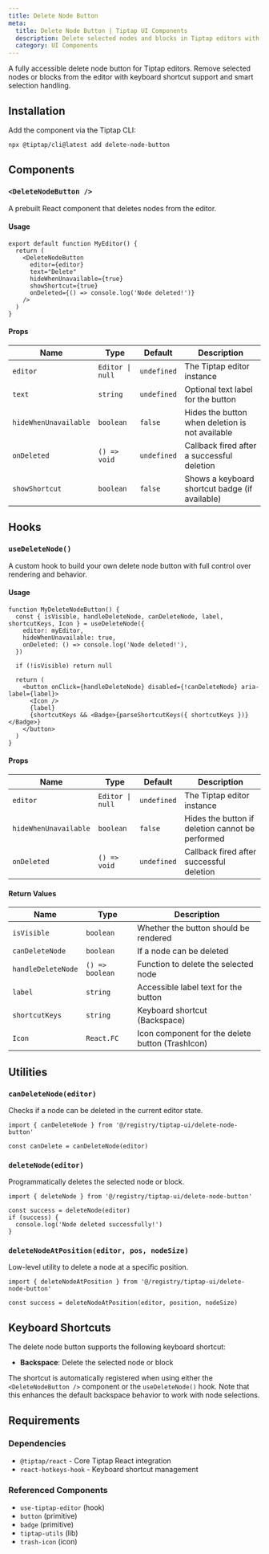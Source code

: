 ```yaml
---
title: Delete Node Button
meta:
  title: Delete Node Button | Tiptap UI Components
  description: Delete selected nodes and blocks in Tiptap editors with keyboard shortcuts, intelligent selection handling, and accessibility support.
  category: UI Components
---
```



A fully accessible delete node button for Tiptap editors. Remove selected nodes or blocks from the editor with keyboard shortcut support and smart selection handling.

<CodeDemo isScrollable src="https://template.tiptap.dev/preview/tiptap-ui/delete-node-button" />

## Installation

Add the component via the Tiptap CLI:

```bash
npx @tiptap/cli@latest add delete-node-button
```

## Components

### `<DeleteNodeButton />`

A prebuilt React component that deletes nodes from the editor.

#### Usage

```tsx
export default function MyEditor() {
  return (
    <DeleteNodeButton
      editor={editor}
      text="Delete"
      hideWhenUnavailable={true}
      showShortcut={true}
      onDeleted={() => console.log('Node deleted!')}
    />
  )
}
```

#### Props

| Name                  | Type             | Default     | Description                                     |
| --------------------- | ---------------- | ----------- | ----------------------------------------------- |
| `editor`              | `Editor \| null` | `undefined` | The Tiptap editor instance                      |
| `text`                | `string`         | `undefined` | Optional text label for the button              |
| `hideWhenUnavailable` | `boolean`        | `false`     | Hides the button when deletion is not available |
| `onDeleted`           | `() => void`     | `undefined` | Callback fired after a successful deletion      |
| `showShortcut`        | `boolean`        | `false`     | Shows a keyboard shortcut badge (if available)  |

## Hooks

### `useDeleteNode()`

A custom hook to build your own delete node button with full control over rendering and behavior.

#### Usage

```tsx
function MyDeleteNodeButton() {
  const { isVisible, handleDeleteNode, canDeleteNode, label, shortcutKeys, Icon } = useDeleteNode({
    editor: myEditor,
    hideWhenUnavailable: true,
    onDeleted: () => console.log('Node deleted!'),
  })

  if (!isVisible) return null

  return (
    <button onClick={handleDeleteNode} disabled={!canDeleteNode} aria-label={label}>
      <Icon />
      {label}
      {shortcutKeys && <Badge>{parseShortcutKeys({ shortcutKeys })}</Badge>}
    </button>
  )
}
```

#### Props

| Name                  | Type             | Default     | Description                                      |
| --------------------- | ---------------- | ----------- | ------------------------------------------------ |
| `editor`              | `Editor \| null` | `undefined` | The Tiptap editor instance                       |
| `hideWhenUnavailable` | `boolean`        | `false`     | Hides the button if deletion cannot be performed |
| `onDeleted`           | `() => void`     | `undefined` | Callback fired after successful deletion         |

#### Return Values

| Name               | Type            | Description                                      |
| ------------------ | --------------- | ------------------------------------------------ |
| `isVisible`        | `boolean`       | Whether the button should be rendered            |
| `canDeleteNode`    | `boolean`       | If a node can be deleted                         |
| `handleDeleteNode` | `() => boolean` | Function to delete the selected node             |
| `label`            | `string`        | Accessible label text for the button             |
| `shortcutKeys`     | `string`        | Keyboard shortcut (Backspace)                    |
| `Icon`             | `React.FC`      | Icon component for the delete button (TrashIcon) |

## Utilities

### `canDeleteNode(editor)`

Checks if a node can be deleted in the current editor state.

```tsx
import { canDeleteNode } from '@/registry/tiptap-ui/delete-node-button'

const canDelete = canDeleteNode(editor)
```

### `deleteNode(editor)`

Programmatically deletes the selected node or block.

```tsx
import { deleteNode } from '@/registry/tiptap-ui/delete-node-button'

const success = deleteNode(editor)
if (success) {
  console.log('Node deleted successfully!')
}
```

### `deleteNodeAtPosition(editor, pos, nodeSize)`

Low-level utility to delete a node at a specific position.

```tsx
import { deleteNodeAtPosition } from '@/registry/tiptap-ui/delete-node-button'

const success = deleteNodeAtPosition(editor, position, nodeSize)
```

## Keyboard Shortcuts

The delete node button supports the following keyboard shortcut:

- **Backspace**: Delete the selected node or block

The shortcut is automatically registered when using either the `<DeleteNodeButton />` component or the `useDeleteNode()` hook. Note that this enhances the default backspace behavior to work with node selections.

## Requirements

### Dependencies

- `@tiptap/react` - Core Tiptap React integration
- `react-hotkeys-hook` - Keyboard shortcut management

### Referenced Components

- `use-tiptap-editor` (hook)
- `button` (primitive)
- `badge` (primitive)
- `tiptap-utils` (lib)
- `trash-icon` (icon)
